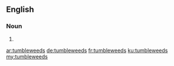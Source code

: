 ==English==

===Noun===
{{head|en|plural}}

# {{plural of|tumbleweed|lang=en|nocat=1}}

[[ar:tumbleweeds]]
[[de:tumbleweeds]]
[[fr:tumbleweeds]]
[[ku:tumbleweeds]]
[[my:tumbleweeds]]